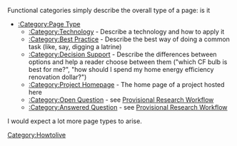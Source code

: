 Functional categories simply describe the overall type of a page: is it

* [[:Category:Page Type]]
** [[:Category:Technology]] - Describe a technology and how to apply it
** [[:Category:Best Practice]] - Describe the best way of doing a common task (like, say, digging a latrine)
** [[:Category:Decision Support]] - Describe the differences between options and help a reader choose between them ("which CF bulb is best for me?", "how should I spend my home energy efficiency renovation dollar?")
** [[:Category:Project Homepage]] - The home page of a project hosted here
** [[:Category:Open Question]] - see [[Provisional Research Workflow]]
** [[:Category:Answered Question]] - see [[Provisional Research Workflow]]

I would expect a lot more page types to arise.

[[Category:Howtolive]]